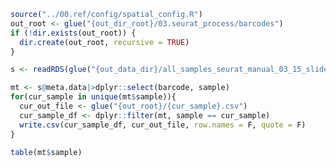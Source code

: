 ```r
source("../00.ref/config/spatial_config.R")
out_root <- glue("{out_dir_root}/03.seurat_process/barcodes")
if (!dir.exists(out_root)) {
  dir.create(out_root, recursive = TRUE)
}
```

```r
s <- readRDS(glue("{out_data_dir}/all_samples_seurat_manual_03_15_slides.rds"))

mt <- s@meta.data|>dplyr::select(barcode, sample)
for(cur_sample in unique(mt$sample)){
  cur_out_file <- glue("{out_root}/{cur_sample}.csv")
  cur_sample_df <- dplyr::filter(mt, sample == cur_sample)
  write.csv(cur_sample_df, cur_out_file, row.names = F, quote = F)
}

table(mt$sample)
```

